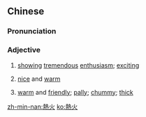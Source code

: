 ==Chinese==
{{zh-forms|s=热火}}

===Pronunciation===
{{zh-pron
|m=rèhuǒ,pn=t
|c=jit6 fo2
|mn=qz:lia̍t-hér/tp:lia̍t-hóe/xm:lia̍t-hé/kh,zz:jia̍t-hóe
|cat=a
}}

===Adjective===
{{zh-adj}}

# [[show]]ing [[tremendous]] [[enthusiasm]]; [[exciting]]
# {{lb|zh|informal}} [[nice]] and [[warm]]
# {{lb|zh|informal}} [[warm]] and [[friendly]]; [[pally]]; [[chummy]]; [[thick]]

[[zh-min-nan:熱火]]
[[ko:熱火]]